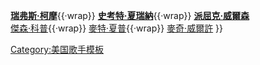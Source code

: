 {{Navbox Musical artist
| name = Weezer
| title = [[威瑟樂團]]
| background = group_or_band
| above = {{nowrap begin}}'''[[布萊恩·貝爾]]'''{{·wrap}} '''[[瑞弗斯·柯摩]]'''{{·wrap}} '''[[史考特·夏瑞納]]'''{{·wrap}} '''[[派屈克·威爾森]]'''<br />[[傑森·科普]]{{·wrap}} [[麥特·夏普]]{{·wrap}} [[麥奇·威爾許]]<!--

| group1 = Albums
| list1  = ''[[Weezer (1994 album)|Weezer]]'' (1994) {{·wrap}} ''[[Pinkerton (album)|Pinkerton]]'' (1996) {{·wrap}} ''[[Weezer (2001 album)|Weezer]]'' (2001) {{·wrap}} ''[[Maladroit]]'' (2002) {{·wrap}} ''[[Make Believe]]'' (2005) {{·wrap}}''[[Weezer (2008 album)|Weezer]]'' (2008)

| group2 = EPs
| list2  = ''[[The Good Life (EP)|The Good Life]]'' (1997) {{·wrap}} ''[[The Lion and the Witch]]'' (2002) {{·wrap}} ''[[Winter Weezerland]]'' (2005)

| group4 = DVD
| list4  = ''[[Weezer - Video Capture Device: Treasures from the Vault 1991-2002]]'' (2004)

| group5 = Singles
| list5  = "[[Undone - The Sweater Song]]"{{·wrap}} "[[Buddy Holly (song)|Buddy Holly]]"{{·wrap}} "[[Say It Ain't So]]"{{·wrap}} "[[El Scorcho]]"{{·wrap}} "[[The Good Life (Weezer song)|The Good Life]]"{{·wrap}} "[[Pink Triangle (song)|Pink Triangle]]"{{·wrap}} "[[Hash Pipe]]"{{·wrap}} "[[Island in the Sun (song)|Island in the Sun]]"{{·wrap}} "[[Photograph (Weezer song)|Photograph]]"{{·wrap}} "[[Dope Nose]]"{{·wrap}} "[[Keep Fishin']]"{{·wrap}} "[[Beverly Hills (song)|Beverly Hills]]"{{·wrap}} "[[We Are All on Drugs]]"{{·wrap}} "[[Perfect Situation]]"{{·wrap}} "[[This Is Such a Pity]]"{{·wrap}} "[[Pork and Beans (song)|Pork and Beans]]"{{·wrap}} "[[Troublemaker]]"{{nowrap end}}

| group6 = Related bands
| list6  =  [[The Rentals]]{{·wrap}} [[The Special Goodness]]{{·wrap}} [[The Relationship]]{{·wrap}} [[Avant Garde (band)|Avant Garde]]{{·wrap}} [[Homie (band)|Homie]]{{·wrap}} [[Karlophone]]{{·wrap}}[[Space Twins]]{{nowrap end}}

| group7 = [[:Category:Weezer|Related articles]]
| list7  = [[Weezer discography|Discography]]{{·wrap}} [[Karl Koch (Weezer)|Karl Koch]]{{·wrap}} ''[[Songs from the Black Hole]]''{{·wrap}} ''[[The Kitchen Tapes (Weezer album)|The Kitchen Tapes]]''{{·wrap}}''[[Alone: The Home Recordings of Rivers Cuomo]]'' {{·wrap}}''[[Alone 2]]'' {{·wrap}}[[Foozer]]{{nowrap end}}-->
}}<noinclude>
{{collapsible option}}
[[Category:美国歌手模板]]
</noinclude>